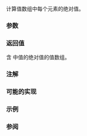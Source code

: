 {{cpp/title|abs{{small|(std::valarray)}}}}
{{cpp/numeric/valarray/navbar}}
{{ddcl|header=valarray|1=
template&lt; class T &gt;
valarray&lt;T&gt; abs( const valarray&lt;T&gt;&amp; va );
}}

计算值数组中每个元素的绝对值。

===参数===
{{par begin}}
{{par|va|要应用操作到的值数组}}
{{par end}}

===返回值===
含 {{c|va}} 中值的绝对值的值数组。

===注解===
{{cpp/numeric/valarray/notes unq|abs}}

{{cpp/numeric/valarray/notes ret|abs}}

===可能的实现===
{{cpp/numeric/valarray/impl|abs}}

===示例===
{{example
|code=
#include &lt;iostream&gt;
#include &lt;valarray&gt;

int main()
{
    std::valarray&lt;int&gt; v{1, -2, 3, -4, 5, -6, 7, -8};
    std::valarray&lt;int&gt; v2 = std::abs(v);
    for (auto n : v2)
        std::cout &lt;&lt; n &lt;&lt; ' ';
    std::cout &lt;&lt; '\n';
}
|output=
1 2 3 4 5 6 7 8
}}

===参阅===
{{dsc begin}}
{{dsc inc|cpp/numeric/math/dsc abs}}
{{dsc inc|cpp/numeric/math/dsc fabs}}
{{dsc inc|cpp/numeric/complex/dsc abs}}
{{dsc end}}

{{langlinks|de|en|es|fr|it|ja|pt|ru}}